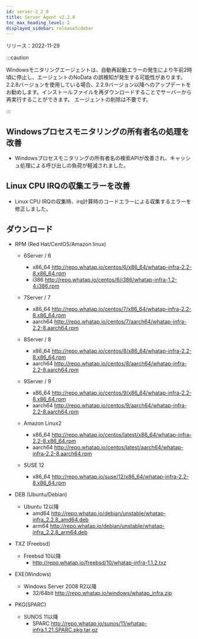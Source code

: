 ```yaml
---
id: server-2_2_8
title: Server Agent v2.2.8
toc_max_heading_level: 2
displayed_sidebar: releaseSidebar
---
```


リリース：2022-11-29

:::caution

Windowsモニタリングエージェントは、自動再起動エラーの発生により午前2時頃に停止し、エージェントのNoData の誤検知が発生する可能性があります。2.2.8バージョンを使用している場合、2.2.9バージョン以降へのアップデートをお勧めします。インストールファイルを再ダウンロードすることでサーバーから再実行することができます。 エージェントの削除は不要です。

:::

## Windowsプロセスモニタリングの所有者名の処理を改善

- Windowsプロセスモニタリングの所有者名の検索APIが改善され、キャッシュ処理による呼び出しの負荷が軽減されました。

## Linux CPU IRQの収集エラーを改善

- Linux CPU IRQの収集時、irq計算時のコードエラーによる収集するエラーを修正しました。

## ダウンロード

- RPM (Red Hat/CentOS/Amazon linux)

  - 6Server / 6 
    - x86_64 http://repo.whatap.io/centos/6/x86_64/whatap-infra-2.2-8.x86_64.rpm 
    - i386 http://repo.whatap.io/centos/6/i386/whatap-infra-1.2-4.i386.rpm

  - 7Server / 7 
    - x86_64 http://repo.whatap.io/centos/7/x86_64/whatap-infra-2.2-8.x86_64.rpm 
    - aarch64 http://repo.whatap.io/centos/7/aarch64/whatap-infra-2.2-8.aarch64.rpm

  - 8Server / 8 
    - x86_64 http://repo.whatap.io/centos/8/x86_64/whatap-infra-2.2-8.x86_64.rpm 
    - aarch64 http://repo.whatap.io/centos/8/aarch64/whatap-infra-2.2-8.aarch64.rpm

  - 9Server / 9 
    - x86_64 http://repo.whatap.io/centos/9/x86_64/whatap-infra-2.2-8.x86_64.rpm 
    - aarch64 http://repo.whatap.io/centos/9/aarch64/whatap-infra-2.2-8.aarch64.rpm

  - Amazon Linux2
    - x86_64 http://repo.whatap.io/centos/latest/x86_64/whatap-infra-2.2-8.x86_64.rpm 
    - aarch64 http://repo.whatap.io/centos/latest/aarch64/whatap-infra-2.2-8.aarch64.rpm

  - SUSE 12
    - x86_64 http://repo.whatap.io/suse/12/x86_64/whatap-infra-2.2-8.x86_64.rpm

- DEB (Ubuntu/Debian)

  - Ubuntu 12以降
    - amd64 http://repo.whatap.io/debian/unstable/whatap-infra_2.2.8_amd64.deb
    - arm64 http://repo.whatap.io/debian/unstable/whatap-infra_2.2.8_arm64.deb

- TXZ (Freebsd)
  - Freebsd 10以降
    - http://repo.whatap.io/freebsd/10/whatap-infra-1.1.2.txz

- EXE(Windows)
  - Windows Server 2008 R2以降
    - 32/64bit http://repo.whatap.io/windows/whatap_infra.zip

- PKG(SPARC)
  - SUNOS 11以降
    - SPARC http://repo.whatap.io/sunos/11/whatap-infra.1.21.SPARC.pkg.tar.gz
